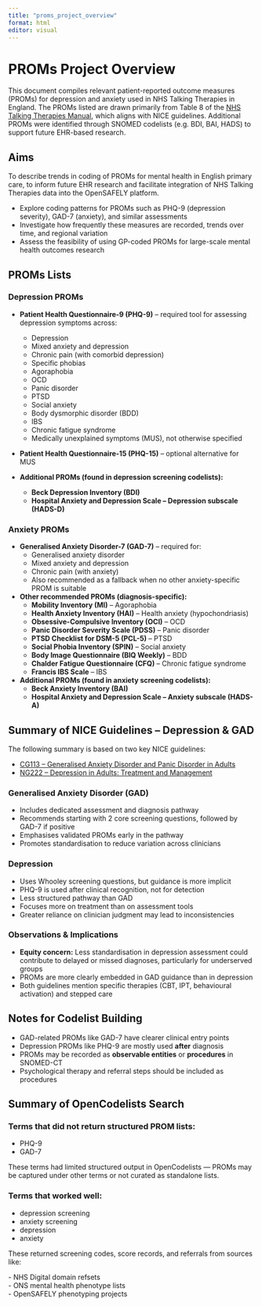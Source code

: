 ```yaml
---
title: "proms_project_overview"
format: html
editor: visual
---
```


# PROMs Project Overview

This document compiles relevant patient-reported outcome measures (PROMs) for depression and anxiety used in NHS Talking Therapies in England. The PROMs listed are drawn primarily from Table 8 of the [NHS Talking Therapies Manual](https://www.england.nhs.uk/wp-content/uploads/2023/07/NHS-Talking-Therapies-manual-v4.pdf), which aligns with NICE guidelines. Additional PROMs were identified through SNOMED codelists (e.g. BDI, BAI, HADS) to support future EHR-based research.

## Aims

To describe trends in coding of PROMs for mental health in English primary care, to inform future EHR research and facilitate integration of NHS Talking Therapies data into the OpenSAFELY platform.

-   Explore coding patterns for PROMs such as PHQ-9 (depression severity), GAD-7 (anxiety), and similar assessments
-   Investigate how frequently these measures are recorded, trends over time, and regional variation
-   Assess the feasibility of using GP-coded PROMs for large-scale mental health outcomes research

## PROMs Lists

### Depression PROMs

-   **Patient Health Questionnaire-9 (PHQ-9)** – required tool for assessing depression symptoms across:

    -   Depression
    -   Mixed anxiety and depression
    -   Chronic pain (with comorbid depression)
    -   Specific phobias
    -   Agoraphobia
    -   OCD
    -   Panic disorder
    -   PTSD
    -   Social anxiety
    -   Body dysmorphic disorder (BDD)
    -   IBS
    -   Chronic fatigue syndrome
    -   Medically unexplained symptoms (MUS), not otherwise specified

-   **Patient Health Questionnaire-15 (PHQ-15)** – optional alternative for MUS

-   **Additional PROMs (found in depression screening codelists):**

    -   **Beck Depression Inventory (BDI)**
    -   **Hospital Anxiety and Depression Scale – Depression subscale (HADS-D)**

### Anxiety PROMs

-   **Generalised Anxiety Disorder-7 (GAD-7)** – required for:
    -   Generalised anxiety disorder
    -   Mixed anxiety and depression
    -   Chronic pain (with anxiety)
    -   Also recommended as a fallback when no other anxiety-specific PROM is suitable
-   **Other recommended PROMs (diagnosis-specific):**
    -   **Mobility Inventory (MI)** – Agoraphobia
    -   **Health Anxiety Inventory (HAI)** – Health anxiety (hypochondriasis)
    -   **Obsessive-Compulsive Inventory (OCI)** – OCD
    -   **Panic Disorder Severity Scale (PDSS)** – Panic disorder
    -   **PTSD Checklist for DSM-5 (PCL-5)** – PTSD
    -   **Social Phobia Inventory (SPIN)** – Social anxiety
    -   **Body Image Questionnaire (BIQ Weekly)** – BDD
    -   **Chalder Fatigue Questionnaire (CFQ)** – Chronic fatigue syndrome
    -   **Francis IBS Scale** – IBS
-   **Additional PROMs (found in anxiety screening codelists):**
    -   **Beck Anxiety Inventory (BAI)**
    -   **Hospital Anxiety and Depression Scale – Anxiety subscale (HADS-A)**



## Summary of NICE Guidelines – Depression & GAD
The following summary is based on two key NICE guidelines:

- [CG113 – Generalised Anxiety Disorder and Panic Disorder in Adults](https://www.nice.org.uk/guidance/cg113)
- [NG222 – Depression in Adults: Treatment and Management](https://www.nice.org.uk/guidance/ng222)

### Generalised Anxiety Disorder (GAD)

-   Includes dedicated assessment and diagnosis pathway
-   Recommends starting with 2 core screening questions, followed by GAD-7 if positive
-   Emphasises validated PROMs early in the pathway
-   Promotes standardisation to reduce variation across clinicians

### Depression

-   Uses Whooley screening questions, but guidance is more implicit
-   PHQ-9 is used after clinical recognition, not for detection
-   Less structured pathway than GAD
-   Focuses more on treatment than on assessment tools
-   Greater reliance on clinician judgment may lead to inconsistencies

### Observations & Implications

-   **Equity concern:** Less standardisation in depression assessment could contribute to delayed or missed diagnoses, particularly for underserved groups
-   PROMs are more clearly embedded in GAD guidance than in depression
-   Both guidelines mention specific therapies (CBT, IPT, behavioural activation) and stepped care

## Notes for Codelist Building

-   GAD-related PROMs like GAD-7 have clearer clinical entry points
-   Depression PROMs like PHQ-9 are mostly used **after** diagnosis
-   PROMs may be recorded as **observable entities** or **procedures** in SNOMED-CT
-   Psychological therapy and referral steps should be included as procedures

## Summary of OpenCodelists Search

### Terms that did **not** return structured PROM lists:

-   PHQ-9
-   GAD-7

These terms had limited structured output in OpenCodelists — PROMs may be captured under other terms or not curated as standalone lists.

### Terms that **worked well**:

-   depression screening
-   anxiety screening
-   depression
-   anxiety

These returned screening codes, score records, and referrals from sources like:

\- NHS Digital domain refsets\
- ONS mental health phenotype lists\
- OpenSAFELY phenotyping projects
